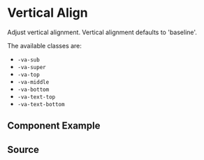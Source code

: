 

# Vertical Align

Adjust vertical alignment. Vertical alignment defaults to 'baseline'.

The available classes are:

-   `-va-sub`
-   `-va-super`
-   `-va-top`
-   `-va-middle`
-   `-va-bottom`
-   `-va-text-top`
-   `-va-text-bottom`

## Component Example

<Canvas of={VerticalAlignStories.Default} />

## Source

<Source of={VerticalAlignStories.Default} />
